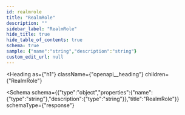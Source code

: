 ```yaml
---
id: realmrole
title: "RealmRole"
description: ""
sidebar_label: "RealmRole"
hide_title: true
hide_table_of_contents: true
schema: true
sample: {"name":"string","description":"string"}
custom_edit_url: null
---
```



<Heading
  as={"h1"}
  className={"openapi__heading"}
  children={"RealmRole"}
>
</Heading>





<Schema
  schema={{"type":"object","properties":{"name":{"type":"string"},"description":{"type":"string"}},"title":"RealmRole"}}
  schemaType={"response"}
>
  
</Schema>
            